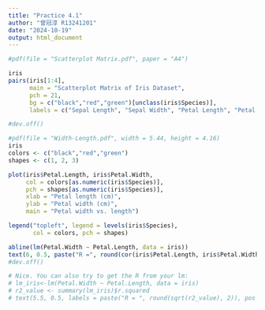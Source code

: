 ```yaml
---
title: "Practice 4.1"
author: "曾冠淳 R13241201"
date: "2024-10-19"
output: html_document
---
```


```r
#pdf(file = "Scatterplot Matrix.pdf", paper = "A4")

iris
pairs(iris[1:4], 
      main = "Scatterplot Matrix of Iris Dataset",
      pch = 21, 
      bg = c("black","red","green")[unclass(iris$Species)],
      labels = c("Sepal Length", "Sepal Width", "Petal Length", "Petal Width"))

#dev.off()

```

```r

#pdf(file = "Width-Length.pdf", width = 5.44, height = 4.16)
iris
colors <- c("black","red","green")
shapes <- c(1, 2, 3) 

plot(iris$Petal.Length, iris$Petal.Width, 
     col = colors[as.numeric(iris$Species)], 
     pch = shapes[as.numeric(iris$Species)],
     xlab = "Petal length (cm)", 
     ylab = "Petal width (cm)", 
     main = "Petal width vs. length")

legend("topleft", legend = levels(iris$Species), 
       col = colors, pch = shapes)

abline(lm(Petal.Width ~ Petal.Length, data = iris))
text(6, 0.5, paste("R =", round(cor(iris$Petal.Length, iris$Petal.Width), 2)))
#dev.off()

# Nice. You can also try to get the R from your lm:
# lm_iris<-lm(Petal.Width ~ Petal.Length, data = iris)
# r2_value <- summary(lm_iris)$r.squared
# text(5.5, 0.5, labels = paste("R = ", round(sqrt(r2_value), 2)), pos = 4)

```


